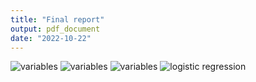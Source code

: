 ```yaml
---
title: "Final report"
output: pdf_document
date: "2022-10-22"
---
```


![variables](figures/stroke_variables.png)
![variables](figures/d_variable_distributions.png)
![variables](figures/c_variable_distributions.png)
![logistic regression](figures/roc.png)